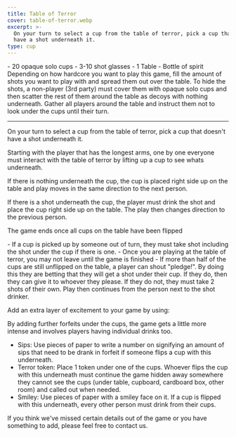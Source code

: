 ```yaml
---
title: Table of Terror
cover: table-of-terror.webp
excerpt: >-
  On your turn to select a cup from the table of terror, pick a cup that doesn't
  have a shot underneath it.
type: cup
---
```


<GameHero
  cover="/BeerGoggleGames/images/table-of-terror.webp"
  alt="Table of Terror"
/>

<GameSection title="Equipment" icon="/BeerGoggleGames/images/liquor.webp">
-   20 opaque solo cups
-   3-10 shot glasses
-   1 Table
-   Bottle of spirit
</GameSection>

<GameSection title="Setup" icon="/BeerGoggleGames/images/settings.webp">
Depending on how hardcore you want to play this game, fill the amount of shots you want to play with and spread them out over the table. To hide the shots, a non-player (3rd party) must cover them with opaque solo cups and then scatter the rest of them around the table as decoys with nothing underneath. Gather all players around the table and instruct them not to look under the cups until their turn.

* * *
</GameSection>

<GameSection title="Aim of the Game" icon="/BeerGoggleGames/images/target.webp">
<p>On your turn to select a cup from the table of terror, pick a cup that doesn't have a shot underneath it.</p>
</GameSection>

<GameSection title="How to Play" icon="/BeerGoggleGames/images/question.webp">
Starting with the player that has the longest arms, one by one everyone must interact with the table of terror by lifting up a cup to see whats underneath.

If there is nothing underneath the cup, the cup is placed right side up on the table and play moves in the same direction to the next person.

If there is a shot underneath the cup, the player must drink the shot and place the cup right side up on the table. The play then changes direction to the previous person.

The game ends once all cups on the table have been flipped
</GameSection>

<GameSection title="Rules" icon="/BeerGoggleGames/images/rules.webp">
-   If a cup is picked up by someone out of turn, they must take shot including the shot under the cup if there is one.
-   Once you are playing at the table of terror, you may not leave until the game is finished
-   If more than half of the cups are still unflipped on the table, a player can shout "pledge!". By doing this they are betting that they will get a shot under their cup. If they do, then they can give it to whoever they please. If they do not, they must take 2 shots of their own. Play then continues from the person next to the shot drinker.
</GameSection>

<GameSection title="Special Edition" icon="/BeerGoggleGames/images/special.webp">
<p>Add an extra layer of excitement to your game by using:</p>
</GameSection>

<GameSection title="**Triple Terror**" icon="/BeerGoggleGames/images/question.webp">
By adding further forfeits under the cups, the game gets a little more intense and involves players having individual drinks too.

-   Sips: Use pieces of paper to write a number on signifying an amount of sips that need to be drank in forfeit if someone flips a cup with this underneath.
-   Terror token: Place 1 token under one of the cups. Whoever flips the cup with this underneath must continue the game hidden away somewhere they cannot see the cups (under table, cupboard, cardboard box, other room) and called out when needed.
-   Smiley: Use pieces of paper with a smiley face on it. If a cup is flipped with this underneath, every other person must drink from their cups.
</GameSection>

<ShareButtons title="Table of Terror" />

<FeedbackCard>
<p>If you think we've missed certain details out of the game or you have something to add, please feel free to contact us.</p>
</FeedbackCard>
